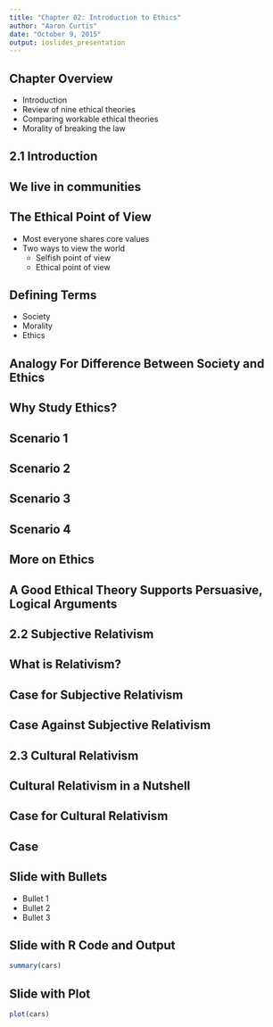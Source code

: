 ```yaml
---
title: "Chapter 02: Introduction to Ethics"
author: "Aaron Curtis"
date: "October 9, 2015"
output: ioslides_presentation
---
```


## Chapter Overview

- Introduction
- Review of nine ethical theories
- Comparing workable ethical theories
- Morality of breaking the law

## 2.1 Introduction

## We live in communities

## The Ethical Point of View

- Most everyone shares core values
- Two ways to view the world
  - Selfish point of view
  - Ethical point of view
  
## Defining Terms

- Society
- Morality
- Ethics

## Analogy For Difference Between Society and Ethics

## Why Study Ethics?

## Scenario 1

## Scenario 2

## Scenario 3

## Scenario 4

## More on Ethics

## A Good Ethical Theory Supports Persuasive, Logical Arguments

## 2.2 Subjective Relativism

## What is Relativism?

## Case for Subjective Relativism

## Case Against Subjective Relativism

## 2.3 Cultural Relativism

## Cultural Relativism in a Nutshell

## Case for Cultural Relativism

## Case 


## Slide with Bullets

- Bullet 1
- Bullet 2
- Bullet 3

## Slide with R Code and Output

```r
summary(cars)
```

## Slide with Plot

```r
plot(cars)
```

